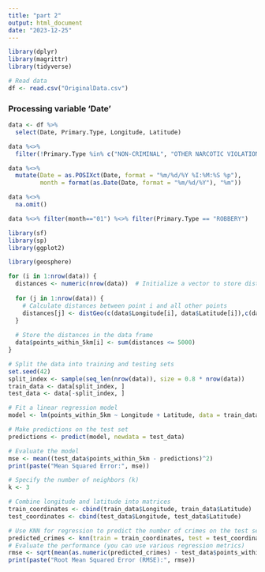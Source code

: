 ```yaml
---
title: "part 2"
output: html_document
date: "2023-12-25"
---
```

```r
library(dplyr)
library(magrittr)
library(tidyverse)
```

```r
# Read data
df <- read.csv("OriginalData.csv")
```

### Processing variable 'Date'

```r
data <- df %>% 
  select(Date, Primary.Type, Longitude, Latitude)

data %<>% 
  filter(!Primary.Type %in% c("NON-CRIMINAL", "OTHER NARCOTIC VIOLATION", "PUBLIC INDECENCY", "HUMAN TRAFFICKING", "OBSCENITY"))

data %<>% 
  mutate(Date = as.POSIXct(Date, format = "%m/%d/%Y %I:%M:%S %p"),
         month = format(as.Date(Date, format = "%m/%d/%Y"), "%m"))

data %<>%  
  na.omit()

data %<>% filter(month=="01") %<>% filter(Primary.Type == "ROBBERY")
```

```r
library(sf)
library(sp)
library(ggplot2)

library(geosphere)

```

```r
for (i in 1:nrow(data)) {
  distances <- numeric(nrow(data))  # Initialize a vector to store distances for each point
  
  for (j in 1:nrow(data)) {
    # Calculate distances between point i and all other points
    distances[j] <- distGeo(c(data$Longitude[i], data$Latitude[i]),c(data$Longitude[j], data$Latitude[j]))
  }
  
  # Store the distances in the data frame
  data$points_within_5km[i] <- sum(distances <= 5000)
}
```




```r
# Split the data into training and testing sets
set.seed(42)
split_index <- sample(seq_len(nrow(data)), size = 0.8 * nrow(data))
train_data <- data[split_index, ]
test_data <- data[-split_index, ]

# Fit a linear regression model
model <- lm(points_within_5km ~ Longitude + Latitude, data = train_data)

# Make predictions on the test set
predictions <- predict(model, newdata = test_data)

# Evaluate the model
mse <- mean((test_data$points_within_5km - predictions)^2)
print(paste("Mean Squared Error:", mse))
```

```r
# Specify the number of neighbors (k)
k <- 3

# Combine longitude and latitude into matrices
train_coordinates <- cbind(train_data$Longitude, train_data$Latitude)
test_coordinates <- cbind(test_data$Longitude, test_data$Latitude)

# Use KNN for regression to predict the number of crimes on the test set
predicted_crimes <- knn(train = train_coordinates, test = test_coordinates, cl = train_data$points_within_5km)
# Evaluate the performance (you can use various regression metrics)
rmse <- sqrt(mean(as.numeric(predicted_crimes) - test_data$points_within_5km)^2)
print(paste("Root Mean Squared Error (RMSE):", rmse))
```


